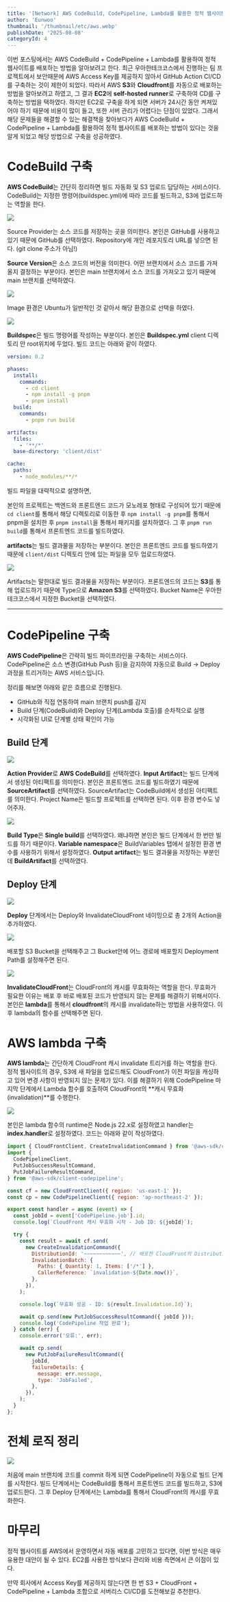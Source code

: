```yaml
---
title: '[Network] AWS CodeBuild, CodePipeline, Lambda를 활용한 정적 웹사이트 CI/CD 구축기'
author: 'Eunwoo'
thumbnail: '/thumbnail/etc/aws.webp'
publishDate: '2025-08-08'
categoryId: 4
---
```


이번 포스팅에서는 AWS CodeBuild + CodePipeline + Lambda를 활용하여 정적 웹사이트를 배포하는 방법을 알아보려고 한다.
최근 우아한테크코스에서 진행하는 팀 프로젝트에서 보안때문에 AWS Access Key를 제공하지 않아서 GitHub Action CI/CD를 구축하는 것이 제한이 되었다.
따라서 AWS **S3**와 **Cloudfront**를 자동으로 배포하는 방법을 알아보려고 하였고, 그 결과 **EC2**에 **self-hosted runner**로 구축하여 CD를 구축하는 방법을 택하였다.
하지만 EC2로 구축을 하게 되면 서버가 24시간 동안 켜져있어야 하기 때문에 비용이 많이 들고, 또한 서버 관리가 어렵다는 단점이 있었다.
그래서 해당 문제들을 해결할 수 있는 해결책을 찾아보다가 AWS CodeBuild + CodePipeline + Lambda를 활용하여 정적 웹사이트를 배포하는 방법이 있다는 것을 알게 되었고 해당 방법으로 구축을 성공하였다.

# CodeBuild 구축

**AWS CodeBuild**는 간단히 정리하면 빌드 자동화 및 S3 업로드 담당하는 서비스이다.
CodeBuild는 지정한 명령어(buildspec.yml)에 따라 코드를 빌드하고, S3에 업로드하는 역할을 한다.

![](https://velog.velcdn.com/images/eunwoo1341/post/9fa2211f-c3fc-4684-8b4f-dfe2468cc5d5/image.png)

Source Provider는 소스 코드를 저장하는 곳을 의미한다. 본인은 GitHub를 사용하고 있기 때문에 GitHub를 선택하였다.
Repository에 개인 레포지토리 URL를 넣으면 된다. (git clone 주소가 아님!)

**Source Version**은 소스 코드의 버전을 의미한다. 어떤 브랜치에서 소스 코드를 가져올지 결정하는 부분이다.
본인은 main 브랜치에서 소스 코드를 가져오고 있기 때문에 main 브랜치를 선택하였다.

![](https://velog.velcdn.com/images/eunwoo1341/post/77ed1eae-d991-4975-b811-ec6c1627858a/image.png)

Image 환경은 Ubuntu가 일반적인 것 같아서 해당 환경으로 선택을 하였다.

![](https://velog.velcdn.com/images/eunwoo1341/post/6af7d1e8-1a43-48ac-81e7-2626949b29ee/image.png)

**Buildspec**은 빌드 명령어를 작성하는 부분이다. 본인은 **Buildspec.yml** client 디렉토리 안 root위치에 두었다.
빌드 코드는 아래와 같이 하였다.

```yml
version: 0.2

phases:
  install:
    commands:
      - cd client
      - npm install -g pnpm
      - pnpm install
  build:
    commands:
      - pnpm run build

artifacts:
  files:
    - '**/*'
  base-directory: 'client/dist'

cache:
  paths:
    - node_modules/**/*
```

빌드 파일을 대략적으로 설명하면,

본인의 프로젝트는 백엔드와 프론트엔드 코드가 모노레포 형태로 구성되어 있기 때문에 `cd client`를 통해서 해당 디렉토리로 이동한 후 `npm install -g pnpm`를 통해서 pnpm을 설치한 후 `pnpm install`을 통해서 패키지를 설치하였다. 그 후 `pnpm run build`를 통해서 프론트엔드 코드를 빌드하였다.

**artifacts**는 빌드 결과물을 저장하는 부분이다. 본인은 프론트엔드 코드를 빌드하였기 때문에 `client/dist` 디렉토리 안에 있는 파일을 모두 업로드하였다.

![](https://velog.velcdn.com/images/eunwoo1341/post/16c0f93c-050e-4114-aab9-0fb23949a3a6/image.png)

Artifacts는 말한대로 빌드 결과물을 저장하는 부분이다. 프론트엔드의 코드는 **S3**를 통해 업로드하기 때문에 Type으로 **Amazon S3**를 선택하였다. Bucket Name은 우아한테크코스에서 지정한 Bucket을 선택하였다.

---

# CodePipeline 구축

**AWS CodePipeline**은 간략히 빌드 파이프라인을 구축하는 서비스이다.
CodePipeline은 소스 변경(GitHub Push 등)을 감지하여 자동으로 Build → Deploy 과정을 트리거하는 AWS 서비스입니다.

정리를 해보면 아래와 같은 흐름으로 진행된다.

- GitHub와 직접 연동하여 main 브랜치 push를 감지
- Build 단계(CodeBuild)와 Deploy 단계(Lambda 호출)를 순차적으로 실행
- 시각화된 UI로 단계별 상태 확인이 가능

## Build 단계

![](https://velog.velcdn.com/images/eunwoo1341/post/bdeb645f-89a2-454a-a158-fe64e4720840/image.png)

**Action Provider**로 **AWS CodeBuild**를 선택하였다. **Input Artifact**는 빌드 단계에서 생성된 아티팩트를 의미한다. 본인은 프론트엔드 코드를 빌드하였기 때문에 **SourceArtifact**를 선택하였다. SourceArtifact는 CodeBuild에서 생성된 아티팩트를 의미한다.
Project Name은 빌드할 프로젝트를 선택하면 된다. 이후 환경 변수도 넣어주자.

![](https://velog.velcdn.com/images/eunwoo1341/post/9e3426ce-cce0-4b32-a696-05ae71ea58cb/image.png)

**Build Type**은 **Single build**를 선택하였다. 왜냐하면 본인은 빌드 단계에서 한 번만 빌드를 하기 때문이다.
**Variable namespace**은 BuildVariables 탭에서 설정한 환경 변수를 사용하기 위해서 설정하였다.
**Output artifact**는 빌드 결과물을 저장하는 부분인데 **BuildArtifact**를 선택하였다.

## Deploy 단계

![](https://velog.velcdn.com/images/eunwoo1341/post/6f077c3b-62e6-4313-8e44-deb594c00690/image.png)

**Deploy** 단계에서는 Deploy와 InvalidateCloudFront 네이밍으로 총 2개의 Action을 추가하였다.

![](https://velog.velcdn.com/images/eunwoo1341/post/878a3763-d815-4159-8317-ac43ec024010/image.png)

배포할 S3 Bucket을 선택해주고 그 Bucket안에 어느 경로에 배포할지 Deployment Path를 설정해주면 된다.

![](https://velog.velcdn.com/images/eunwoo1341/post/3fd045b6-a234-4bab-b64b-5a48c20aba17/image.png)

**InvalidateCloudFront**는 CloudFront의 캐시를 무효화하는 역할을 한다. 무효화가 필요한 이유는 배포 후 바로 배포된 코드가 반영되지 않는 문제를 해결하기 위해서이다.
본인은 **lambda**를 통해서 **cloudfront**의 캐시를 invalidate하는 방법을 사용하였다.
이후 lambda의 함수를 선택해주면 된다.

# AWS lambda 구축

**AWS lambda**는 간단하게 CloudFront 캐시 invalidate 트리거를 하는 역할을 한다.
정적 웹사이트의 경우, S3에 새 파일을 업로드해도 CloudFront가 이전 파일을 캐싱하고 있어 변경 사항이 반영되지 않는 문제가 있다.
이를 해결하기 위해 CodePipeline 마지막 단계에서 Lambda 함수를 호출하여 CloudFront의 **캐시 무효화(invalidation)**를 수행한다.

![](https://velog.velcdn.com/images/eunwoo1341/post/dd8651a2-8bb9-4589-a457-4091d0a35c88/image.png)

본인은 lambda 함수의 runtime은 Node.js 22.x로 설정하였고 handler는 **index.handler**로 설정하였다.
코드는 아래와 같이 작성하였다.

```js
import { CloudFrontClient, CreateInvalidationCommand } from '@aws-sdk/client-cloudfront';
import {
  CodePipelineClient,
  PutJobSuccessResultCommand,
  PutJobFailureResultCommand,
} from '@aws-sdk/client-codepipeline';

const cf = new CloudFrontClient({ region: 'us-east-1' });
const cp = new CodePipelineClient({ region: 'ap-northeast-2' });

export const handler = async (event) => {
  const jobId = event['CodePipeline.job'].id;
  console.log(`CloudFront 캐시 무효화 시작 - Job ID: ${jobId}`);

  try {
    const result = await cf.send(
      new CreateInvalidationCommand({
        DistributionId: '~~~~~~~~~~~~', // 배포한 CloudFront의 Distribution ID를 넣어주자.
        InvalidationBatch: {
          Paths: { Quantity: 1, Items: ['/*'] },
          CallerReference: `invalidation-${Date.now()}`,
        },
      }),
    );

    console.log(`무효화 성공 - ID: ${result.Invalidation.Id}`);

    await cp.send(new PutJobSuccessResultCommand({ jobId }));
    console.log('CodePipeline 작업 완료');
  } catch (err) {
    console.error('오류:', err);

    await cp.send(
      new PutJobFailureResultCommand({
        jobId,
        failureDetails: {
          message: err.message,
          type: 'JobFailed',
        },
      }),
    );
  }
};
```

# 전체 로직 정리

![](https://velog.velcdn.com/images/eunwoo1341/post/f66bcc56-a371-44c5-bb8b-61f68d80d6b8/image.png)

처음에 main 브랜치에 코드를 commit 하게 되면 CodePipeline이 자동으로 빌드 단계를 시작한다.
빌드 단계에서는 CodeBuild를 통해서 프론트엔드 코드를 빌드하고, S3에 업로드한다.
그 후 Deploy 단계에서는 Lambda를 통해서 CloudFront의 캐시를 무효화한다.

# 마무리

정적 웹사이트를 AWS에서 운영하면서 자동 배포를 고민하고 있다면, 이번 방식은 매우 유용한 대안이 될 수 있다.
EC2를 사용한 방식보다 관리와 비용 측면에서 큰 이점이 있다.

만약 회사에서 Access Key를 제공하지 않는다면 한 번 S3 + CloudFront + CodePipeline + Lambda 조합으로 서버리스 CI/CD를 도전해보길 추천한다.
